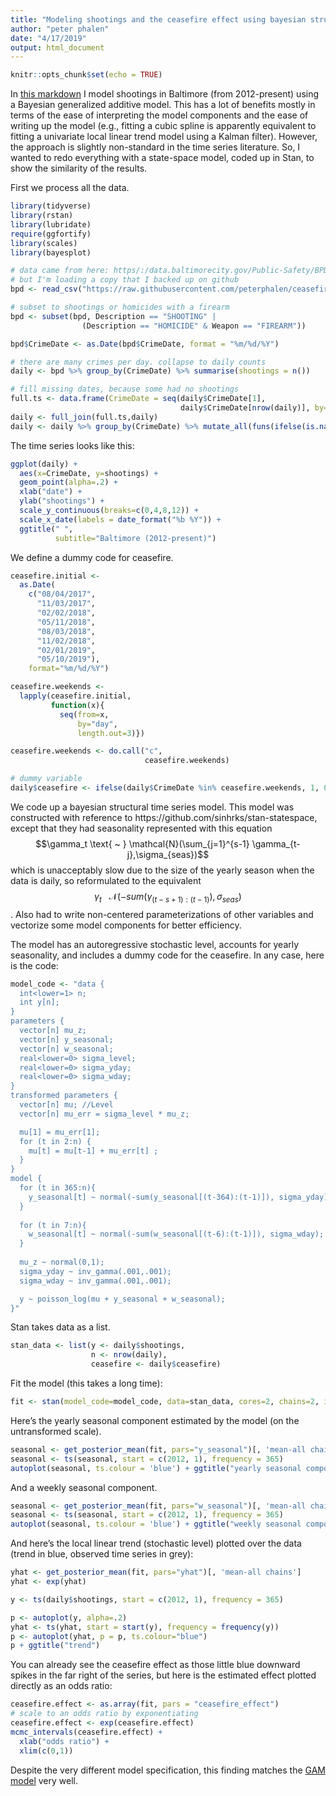 ```yaml
---
title: "Modeling shootings and the ceasefire effect using bayesian structural / state space time series model"
author: "peter phalen"
date: "4/17/2019"
output: html_document
---
```


```r
knitr::opts_chunk$set(echo = TRUE)
```

In [this markdown](https://www.peterphalen.com/ceasefire/) I model shootings in Baltimore (from 2012-present) using a Bayesian generalized additive model. This has a lot of benefits mostly in terms of the ease of interpreting the model components and the ease of writing up the model (e.g., fitting a cubic spline is apparently equivalent to fitting a univariate local linear trend model using a Kalman filter). However, the approach is slightly non-standard in the time series literature. So, I wanted to redo everything with a state-space model, coded up in Stan, to show the similarity of the results.

First we process all the data.
```r
library(tidyverse)
library(rstan)
library(lubridate)
require(ggfortify)
library(scales)
library(bayesplot)

# data came from here: https/:/data.baltimorecity.gov/Public-Safety/BPD-Part-1-Victim-Based-Crime-Data/wsfq-mvij/data
# but I'm loading a copy that I backed up on github
bpd <- read_csv("https://raw.githubusercontent.com/peterphalen/ceasefire/master/BPD_Part_1_Victim_Based_Crime_Data.csv")

# subset to shootings or homicides with a firearm
bpd <- subset(bpd, Description == "SHOOTING" |
                (Description == "HOMICIDE" & Weapon == "FIREARM"))

bpd$CrimeDate <- as.Date(bpd$CrimeDate, format = "%m/%d/%Y")

# there are many crimes per day. collapse to daily counts
daily <- bpd %>% group_by(CrimeDate) %>% summarise(shootings = n())

# fill missing dates, because some had no shootings
full.ts <- data.frame(CrimeDate = seq(daily$CrimeDate[1], 
                                      daily$CrimeDate[nrow(daily)], by="day"))
daily <- full_join(full.ts,daily)
daily <- daily %>% group_by(CrimeDate) %>% mutate_all(funs(ifelse(is.na(.),0,.)))
```

The time series looks like this:

```r
ggplot(daily) +
  aes(x=CrimeDate, y=shootings) +
  geom_point(alpha=.2) + 
  xlab("date") +
  ylab("shootings") +
  scale_y_continuous(breaks=c(0,4,8,12)) +
  scale_x_date(labels = date_format("%b %Y")) +
  ggtitle(" ", 
          subtitle="Baltimore (2012-present)")
```

We define a dummy code for ceasefire.

```r
ceasefire.initial <- 
  as.Date(
    c("08/04/2017",
      "11/03/2017",
      "02/02/2018",
      "05/11/2018",
      "08/03/2018",
      "11/02/2018",
      "02/01/2019",
      "05/10/2019"),
    format="%m/%d/%Y")

ceasefire.weekends <- 
  lapply(ceasefire.initial,
         function(x){
           seq(from=x,
               by="day",
               length.out=3)})

ceasefire.weekends <- do.call("c", 
                              ceasefire.weekends)

# dummy variable
daily$ceasefire <- ifelse(daily$CrimeDate %in% ceasefire.weekends, 1, 0)

```

We code up a bayesian structural time series model. This model was constructed with reference to https://github.com/sinhrks/stan-statespace, except that they had seasonality represented with this equation $$\gamma_t  \text{ ~ }  \mathcal{N}(\sum_{j=1}^{s-1} \gamma_{t-j},\sigma_{seas})$$ which is unacceptably slow due to the size of the yearly season when the data is daily, so reformulated to the equivalent $$\gamma_t\text{ ~ }  \mathcal{N}(-sum(\gamma_{(t-s+1):(t-1)}), \sigma_{seas})$$. Also had to write non-centered parameterizations of other variables and vectorize some model components for better efficiency.

The model has an autoregressive stochastic level, accounts for yearly seasonality, and includes a dummy code for the ceasefire. In any case, here is the code:

```r
model_code <- "data {
  int<lower=1> n;
  int y[n];
}
parameters {
  vector[n] mu_z; 
  vector[n] y_seasonal;
  vector[n] w_seasonal;
  real<lower=0> sigma_level;
  real<lower=0> sigma_yday;
  real<lower=0> sigma_wday;
}
transformed parameters {
  vector[n] mu; //Level
  vector[n] mu_err = sigma_level * mu_z;

  mu[1] = mu_err[1];
  for (t in 2:n) {
    mu[t] = mu[t-1] + mu_err[t] ;
  }
}
model {
  for (t in 365:n){
    y_seasonal[t] ~ normal(-sum(y_seasonal[(t-364):(t-1)]), sigma_yday);
  }
  
  for (t in 7:n){
    w_seasonal[t] ~ normal(-sum(w_seasonal[(t-6):(t-1)]), sigma_wday);
  }
  
  mu_z ~ normal(0,1);
  sigma_yday ~ inv_gamma(.001,.001);
  sigma_wday ~ inv_gamma(.001,.001);

  y ~ poisson_log(mu + y_seasonal + w_seasonal);
}"

```

Stan takes data as a list.

```r
stan_data <- list(y <- daily$shootings,
                  n <- nrow(daily),
                  ceasefire <- daily$ceasefire)
```

Fit the model (this takes a long time):

```r
fit <- stan(model_code=model_code, data=stan_data, cores=2, chains=2, iter = 50, control=list(adapt_delta=.95, max_treedepth=20))
```

Here's the yearly seasonal component estimated by the model (on the untransformed scale). 

```r
seasonal <- get_posterior_mean(fit, pars="y_seasonal")[, 'mean-all chains']
seasonal <- ts(seasonal, start = c(2012, 1), frequency = 365)
autoplot(seasonal, ts.colour = 'blue') + ggtitle("yearly seasonal component")
```
And a weekly seasonal component.

```r
seasonal <- get_posterior_mean(fit, pars="w_seasonal")[, 'mean-all chains']
seasonal <- ts(seasonal, start = c(2012, 1), frequency = 365)
autoplot(seasonal, ts.colour = 'blue') + ggtitle("weekly seasonal component")
```

And here's the local linear trend (stochastic level) plotted over the data (trend in blue, observed time series in grey):

```r
yhat <- get_posterior_mean(fit, pars="yhat")[, 'mean-all chains']
yhat <- exp(yhat) 

y <- ts(daily$shootings, start = c(2012, 1), frequency = 365)

p <- autoplot(y, alpha=.2)
yhat <- ts(yhat, start = start(y), frequency = frequency(y))
p <- autoplot(yhat, p = p, ts.colour="blue")
p + ggtitle("trend")
```

You can already see the ceasefire effect as those little blue downward spikes in the far right of the series, but here is the estimated effect plotted directly as an odds ratio:

```r
ceasefire.effect <- as.array(fit, pars = "ceasefire_effect") 
# scale to an odds ratio by exponentiating
ceasefire.effect <- exp(ceasefire.effect)
mcmc_intervals(ceasefire.effect) + 
  xlab("odds ratio") +
  xlim(c(0,1))
```

Despite the very different model specification, this finding matches the [GAM model](https://www.peterphalen.com/ceasefire/) very well.





